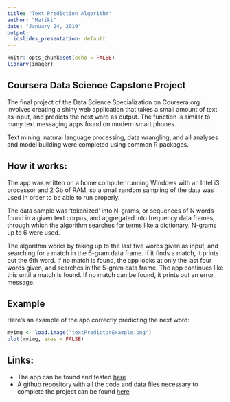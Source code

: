 ```yaml
---
title: "Text Prediction Algorithm"
author: "Matiki"
date: "January 24, 2019"
output:
  ioslides_presentation: default
---
```


```r
knitr::opts_chunk$set(echo = FALSE)
library(imager)
```

## Coursera Data Science Capstone Project

The final project of the Data Science Specialization on Coursera.org involves 
creating a shiny web application that takes a small amount of text as input,
and predicts the next word as output. The function is similar to many text 
messaging apps found on modern smart phones.

Text mining, natural language processing, data wrangling, and all analyses and 
model building were completed using common R packages.

## How it works:

The app was written on a home computer running Windows with an Intel i3 processor 
and 2 Gb of RAM, so a small random sampling of the data was used in order to be
able to run properly. 

The data sample was 'tokenized' into N-grams, or sequences of N words found in a
given text corpus, and aggregated into frequency data frames, through which the 
algorithm searches for terms like a dictionary. N-grams up to 6 were used.

The algorithm works by taking up to the last five words given as input, and 
searching for a match in the 6-gram data frame. If it finds a match, it prints 
out the 6th word. If no match is found, the app looks at only the last four words
given, and searches in the 5-gram data frame. The app continues like this until a 
match is found. If no match can be found, it prints out an error message.

## Example

Here's an example of the app correctly predicting the next word:

```r
myimg <- load.image("textPredictorExample.png")
plot(myimg, axes = FALSE)
```

## Links:

* The app can be found and tested [here](https://matiki.shinyapps.io/TextPredictor/)
* A github repository with all the code and data files necessary to complete the 
project can be found [here](https://github.com/Matiki/Coursera-JHU-Data-Science-Specialization-Capstone-Project)

```r
```

